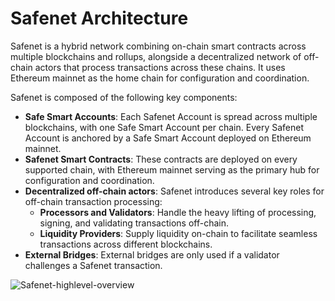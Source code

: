 # Safenet Architecture

Safenet is a hybrid network combining on-chain smart contracts across multiple blockchains and rollups, alongside a decentralized network of off-chain actors that process transactions across these chains. 
It uses Ethereum mainnet as the home chain for configuration and coordination.

Safenet is composed of the following key components:

* **Safe Smart Accounts**: Each Safenet Account is spread across multiple blockchains, with one Safe Smart Account per chain. 
Every Safenet Account is anchored by a Safe Smart Account deployed on Ethereum mainnet.
* **Safenet Smart Contracts**: These contracts are deployed on every supported chain, with Ethereum mainnet serving as the primary hub for configuration and coordination.
* **Decentralized off-chain actors**: Safenet introduces several key roles for off-chain transaction processing:
    * **Processors and Validators**: Handle the heavy lifting of processing, signing, and validating transactions off-chain.
    * **Liquidity Providers**: Supply liquidity on-chain to facilitate seamless transactions across different blockchains.
* **External Bridges**: External bridges are only used if a validator challenges a Safenet transaction.


![Safenet-highlevel-overview](../../../assets/safenet-highlevel-overview.png)